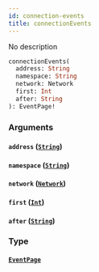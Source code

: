 ```yaml
---
id: connection-events
title: connectionEvents
---
```


No description

```graphql
connectionEvents(
  address: String
  namespace: String
  network: Network
  first: Int
  after: String
): EventPage!
```

### Arguments

#### `address` ([`String`](/V1/cyberconnect-api/reference/scalars/string))

#### `namespace` ([`String`](/V1/cyberconnect-api/reference/scalars/string))

#### `network` ([`Network`](/cyberconnect-api/reference/enums/network))

#### `first` ([`Int`](/cyberconnect-api/reference/scalars/int))

#### `after` ([`String`](/V1/cyberconnect-api/reference/scalars/string))

### Type

#### [`EventPage`](/cyberconnect-api/reference/objects/event-page)
